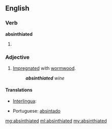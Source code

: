 ==English==

===Verb===
'''absinthiated'''

# {{past of|[[absinthiate]]}}

===Adjective===
{{en-adj}}

# [[impregnated|Impregnated]] with [[wormwood]].
#: '''''absinthiated''' wine''

====Translations====
{{trans-top|impregnated with wormwood}}
* [[Interlingua]]: {{t-|ia|absinthiate|xs=Interlingua}}
{{trans-mid}}
* Portuguese: [[absintado]]
{{trans-bottom}}

[[mg:absinthiated]]
[[ml:absinthiated]]
[[my:absinthiated]]